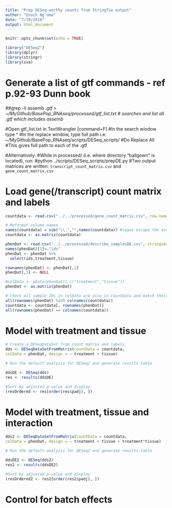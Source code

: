 ```yaml
---
title: "Prep DESeq-worthy counts from StringTie output"
author: "Enoch Ng'oma"
date: "7/19/2018"
output: html_document
---
```


```r
knitr::opts_chunk$set(echo = TRUE)

library("DESeq2")
library(dplyr)
library(stringr)
library(sva)
```

# Generate a list of gtf commands - ref p.92-93 Dunn book

##grep -li assemb *.gtf > ~/MyGithub/BasePop_RNAseq/processed/gtf_list.txt
# searches and list all .gtf which includes assemb*

#Open gtf_list.txt in TextWrangler [command+F]
#In the search window type ^
#In the replace window, type full path i.e: ~/MyGithub/BasePop_RNAseq/scripts/DESeq_scripts/
#Do Replace All
#This gives full path to each of the .gtf

#Alternatively:
#While in processed/ (i.e. where directory "ballgown" is located), run:
#python ../scripts/DESeq_scripts/prepDE.py
#Two output matrices are written: `transcript_count_matrix.csv` and `gene_count_matrix.csv`

# Load gene(/transcript) count matrix and labels

```r
countdata <- read.csv("../../processed/gene_count_matrix.csv", row.names="gene_id")

# Reformat column names
names(countdata) = sub("\\.","",names(countdata)) #regex escape the escape
countdata <- as.matrix(countdata)

phenDat <- read.csv("../../processed/describe_samplesDE.csv", stringsAsFactors = FALSE)
names(phenDat)[1]<-"ids"
phenDat <- phenDat %>%
  select(ids,treatment,tissue)

rownames(phenDat) <- phenDat[,1]
phenDat[,1] <- NULL

#colData <- pData(phenDat)[,c("treatment","tissue")]
phenDat <- as.matrix(phenDat)

# Check all sample IDs in colData are also in CountData and match their orders
all(rownames(phenDat) %in% colnames(countdata))
countdata <- countdata[, rownames(phenDat)]
all(rownames(phenDat) == colnames(countdata))
```

# Model with treatment and tissue

```r
# Create a DESeqDataSet from count matrix and labels
dds <- DESeqDataSetFromMatrix(countData = countdata,
colData = phenDat, design = ~ treatment + tissue)

# Run the default analysis for DESeq2 and generate results table

ddsDE <- DESeq(dds)
res <- results(ddsDE)

#Sort by adjusted p-value and display
(resOrdered <- res[order(res$padj), ]) 
```

# Model with treatment, tissue and interaction

```r
dds2 <- DESeqDataSetFromMatrix(countData = countdata,
colData = phenDat, design = ~ treatment + tissue + treatment*tissue)

# Run the default analysis for DESeq2 and generate results table

ddsDE2 <- DESeq(dds2)
res2 <- results(ddsDE2)

#Sort by adjusted p-value and display
(resOrdered2 <- res2[order(res2$padj), ]) 
```

# Control for batch effects

```r

```





